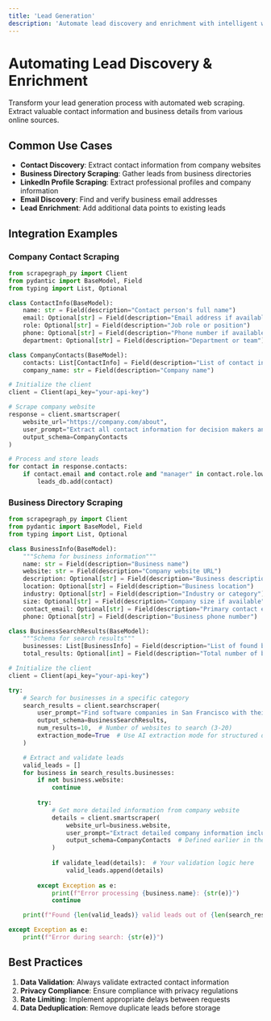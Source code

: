 ```yaml
---
title: 'Lead Generation'
description: 'Automate lead discovery and enrichment with intelligent web scraping'
---
```


# Automating Lead Discovery & Enrichment

Transform your lead generation process with automated web scraping. Extract valuable contact information and business details from various online sources.

## Common Use Cases

- **Contact Discovery**: Extract contact information from company websites
- **Business Directory Scraping**: Gather leads from business directories
- **LinkedIn Profile Scraping**: Extract professional profiles and company information
- **Email Discovery**: Find and verify business email addresses
- **Lead Enrichment**: Add additional data points to existing leads

## Integration Examples

### Company Contact Scraping

```python
from scrapegraph_py import Client
from pydantic import BaseModel, Field
from typing import List, Optional

class ContactInfo(BaseModel):
    name: str = Field(description="Contact person's full name")
    email: Optional[str] = Field(description="Email address if available")
    role: Optional[str] = Field(description="Job role or position")
    phone: Optional[str] = Field(description="Phone number if available")
    department: Optional[str] = Field(description="Department or team")

class CompanyContacts(BaseModel):
    contacts: List[ContactInfo] = Field(description="List of contact information")
    company_name: str = Field(description="Company name")

# Initialize the client
client = Client(api_key="your-api-key")

# Scrape company website
response = client.smartscraper(
    website_url="https://company.com/about",
    user_prompt="Extract all contact information for decision makers and leadership team",
    output_schema=CompanyContacts
)

# Process and store leads
for contact in response.contacts:
    if contact.email and contact.role and "manager" in contact.role.lower():
        leads_db.add(contact)
```

### Business Directory Scraping

```python
from scrapegraph_py import Client
from pydantic import BaseModel, Field
from typing import List, Optional

class BusinessInfo(BaseModel):
    """Schema for business information"""
    name: str = Field(description="Business name")
    website: str = Field(description="Company website URL")
    description: Optional[str] = Field(description="Business description")
    location: Optional[str] = Field(description="Business location")
    industry: Optional[str] = Field(description="Industry or category")
    size: Optional[str] = Field(description="Company size if available")
    contact_email: Optional[str] = Field(description="Primary contact email")
    phone: Optional[str] = Field(description="Business phone number")

class BusinessSearchResults(BaseModel):
    """Schema for search results"""
    businesses: List[BusinessInfo] = Field(description="List of found businesses")
    total_results: Optional[int] = Field(description="Total number of businesses found")

# Initialize the client
client = Client(api_key="your-api-key")

try:
    # Search for businesses in a specific category
    search_results = client.searchscraper(
        user_prompt="Find software companies in San Francisco with their contact details",
        output_schema=BusinessSearchResults,
        num_results=10,  # Number of websites to search (3-20)
        extraction_mode=True  # Use AI extraction mode for structured data
    )

    # Extract and validate leads
    valid_leads = []
    for business in search_results.businesses:
        if not business.website:
            continue
            
        try:
            # Get more detailed information from company website
            details = client.smartscraper(
                website_url=business.website,
                user_prompt="Extract detailed company information including team size, tech stack, and all contact methods",
                output_schema=CompanyContacts  # Defined earlier in the file
            )
            
            if validate_lead(details):  # Your validation logic here
                valid_leads.append(details)
                
        except Exception as e:
            print(f"Error processing {business.name}: {str(e)}")
            continue

    print(f"Found {len(valid_leads)} valid leads out of {len(search_results.businesses)} businesses")

except Exception as e:
    print(f"Error during search: {str(e)}")
```

## Best Practices

1. **Data Validation**: Always validate extracted contact information
2. **Privacy Compliance**: Ensure compliance with privacy regulations
3. **Rate Limiting**: Implement appropriate delays between requests
4. **Data Deduplication**: Remove duplicate leads before storage
